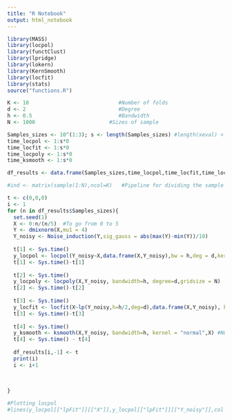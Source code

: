 ```yaml
---
title: "R Notebook"
output: html_notebook
---
```


```r
library(MASS)
library(locpol)
library(functClust)
library(lpridge)
library(lokern)
library(KernSmooth)
library(locfit)
library(stats)
source("functions.R")
```

```r
K <- 10                             #Number of folds
d <- 2                              #Degree
h <- 0.5                            #Bandwidth
N <- 1000                        #Sizes of sample

Samples_sizes <- 10^(1:3); s <- length(Samples_sizes) #length(xeval) < 5000 in locpol that's why 3 here atm
time_locpol <- 1:s*0
time_locfit <- 1:s*0
time_locpoly <- 1:s*0
time_ksmooth <- 1:s*0

df_results <- data.frame(Samples_sizes,time_locpol,time_locfit,time_locpoly,time_ksmooth) #Dataframe to fill

#ind <- matrix(sample(1:N),ncol=K)   #Pipeline for dividing the sample
```

```r
t <- c(0,0,0)
i <- 1
for (n in df_results$Samples_sizes){
  set.seed(1)
  X <- 0:n/(n/5)  #To go from 0 to 5
  Y <- dmixnorm(X,mu1 = 4)
  Y_noisy <- Noise_induction(Y,sig_gauss = abs(max(Y)-min(Y))/10)
  
  t[1] <- Sys.time()
  y_locpol <- locpol(Y_noisy~X,data.frame(X,Y_noisy),bw = h,deg = d,kernel = gaussK,xeval = X)  #xeval has to be < 5000....
  t[1] <- Sys.time()-t[1]
  
  t[2] <- Sys.time()
  y_locpoly <- locpoly(X,Y_noisy, bandwidth=h, degree=d,gridsize = N) 
  t[2] <- Sys.time()-t[2]
  
  t[3] <- Sys.time()
  y_locfit <- locfit(X~lp(Y_noisy,h=h/2,deg=d),data.frame(X,Y_noisy), kern = 'gauss') #TODO: check if bandwidth has indeed to be treated like that
  t[3] <- Sys.time()-t[3]
  
  t[4] <- Sys.time()  
  y_ksmooth <- ksmooth(X,Y_noisy, bandwidth=h, kernel = "normal",X) #NO DEGREE
  t[4] <- Sys.time() - t[4]
  
  df_results[i,-1] <- t
  print(i)
  i <- i+1
  
  
  
}
```
```r
#Plotting locpol 
#lines(y_locpol[["lpFit"]][["X"]],y_locpol[["lpFit"]][["Y_noisy"]],col = "red")
```







